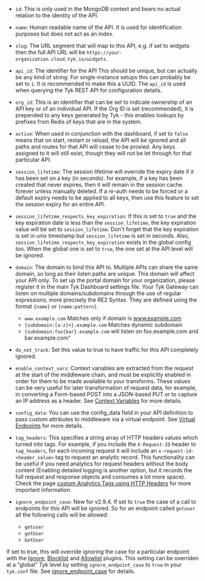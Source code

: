 ---
---


*   `id`: This is only used in the MongoDB context and bears no actual relation to the identity of the API.

*   `name`: Human readable name of the API. It is used for identification purposes but does not act as an index.

*   `slug`: The URL segment that will map to this API, e.g. if set to widgets then the full API URL will be `https://your-organization.cloud.tyk.io/widgets`.

*   `api_id`: The identifier for the API This should be unique, but can actually be any kind of string. For single-instance setups this can probably be set to `1`. It is recommended to make this a UUID. The `api_id` is used when querying the Tyk REST API for configuration details.

*   `org_id`: This is an identifier that can be set to indicate ownership of an API key or of an individual API. If the Org ID is set (recommended), it is prepended to any keys generated by Tyk - this enables lookups by prefixes from Redis of keys that are in the system.

*   `active`: When used in conjunction with the dashboard, if set to `false` means that on start, restart or reload, the API will be ignored and all paths and routes for that API will cease to be proxied. Any keys assigned to it will still exist, though they will not be let through for that particular API.

*   `session_lifetime`: The session lifetime will override the expiry date if it has been set on a key (in seconds). for example, if a key has been created that never expires, then it will remain in the session cache forever unless manually deleted. If a re-auth needs to be forced or a default expiry needs to be applied to all keys, then use this feature to set the session expiry for an entire API.

*   `session_lifetime_respects_key_expiration`: If this is set to `true` and the key expiration date is less than the `session_lifetime`, the key expiration value will be set to `session_lifetime`. Don't forget that the key expiration is set in unix timestamp but `session_lifetime` is set in seconds. Also, `session_lifetime_respects_key_expiration` exists in the global config too. When the global one is set to `true`, the one set at the API level will be ignored.

* `domain`: The domain to bind this API to. Multiple APIs can share the same domain, so long as their listen paths are unique.
This domain will affect your API only. To set up the portal domain for your organization, please register it in the main Tyk Dashboard settings file. 
Your Tyk Gateway can listen on multiple domains/subdomains through the use of regular expressions, more precisely the RE2 Syntax. They are defined using the format `{name}` or `{name:pattern}`. 
  * `www.example.com` Matches only if domain is www.example.com
  * `{subdomain:[a-z]+}.example.com` Matches dynamic subdomain
  * `{subdomain:foo|bar}.example.com` will listen on foo.example.com and bar.example.com"

* `do_not_track`: Set this value to true to have traffic for this API completely ignored.

* `enable_context_vars`: Context variables are extracted from the request at the start of the middleware chain, and must be explicitly enabled in order for them to be made available to your transforms. These values can be very useful for later transformation of request data, for example, in converting a Form-based POST into a JSON-based PUT or to capture an IP address as a header. See [Context Variables](/5.5/context-variables) for more details.

* `config_data`: You can use the config_data field in your API definition to pass custom attributes to middleware via a virtual endpoint. See [Virtual Endpoints](/5.5/advanced-configuration/compose-apis/virtual-endpoints) for more details.

* `tag_headers`: This specifies a string array of HTTP headers values which turned into tags. For example, if you include the `X-Request-ID` header to `tag_headers`, for each incoming request it will include an `x-request-id-<header_value>` tag to request an analytic record. This functionality can be useful if you need analytics for request headers without the body content (Enabling detailed logging is another option, but it records the full request and response objects and consumes a lot more space). Check the page [custom Analytics Tags using HTTP Headers](/5.5/tyk-apis/tyk-gateway-api/api-definition-objects/custom-analytics) for more important information.

* `ignore_endpoint_case`: New for v2.9.4. If set to `true` the case of a call to endpoints for this API will be ignored. So for an endpoint called `getuser` all the following calls will be allowed:
 
  * `getuser`
  * `getUser`
  * `GetUser`

If set to true, this will override ignoring the case for a particular endpoint with the [Ignore](/5.5/advanced-configuration/transform-traffic/endpoint-designer#ignore), [Blocklist](/5.5/advanced-configuration/transform-traffic/endpoint-designer#blocklist) and [Allowlist](/5.5/advanced-configuration/transform-traffic/endpoint-designer#allowlist) plugins. This setting can be overriden at a "global" Tyk level by setting `ignore_endpoint_case` to `true` in your `tyk.conf` file. See [ignore_endpoint_case](/5.5/tyk-oss-gateway/configuration#ignore_endpoint_case) for details.
